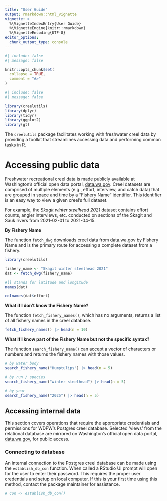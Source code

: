 ```yaml
---
title: "User Guide"
output: rmarkdown::html_vignette
vignette: >
  %\VignetteIndexEntry{User Guide}
  %\VignetteEngine{knitr::rmarkdown}
  %\VignetteEncoding{UTF-8}
editor_options: 
  chunk_output_type: console
---
```


```r
#| include: false
#| message: false

knitr::opts_chunk$set(
  collapse = TRUE,
  comment = "#>"
)
```

```r
#| include: false
#| message: false

library(creelutils)
library(dplyr)
library(tidyr)
library(ggplot2)
library(gt)

```

The `creelutils` package facilitates working with freshwater creel data by providing a toolkit that streamlines accessing data and performing common tasks in R.

# Accessing public data

Freshwater recreational creel data is made publicly available at Washington's official open data portal, [data.wa.gov](https:://data.wa.gov). Creel datasets are comprised of multiple elements (e.g., effort, interview, and catch data) that are grouped in space and time by a "Fishery Name" identifier. This identifier is an easy way to view a given creel's full dataset. 

For example, the *Skagit winter steelhead 2021* dataset contains effort counts, angler interviews, etc. conducted on sections of the Skagit and Sauk rivers from 2021-02-01 to 2021-04-15.

**By Fishery Name**

The function `fetch_dwg` downloads creel data from data.wa.gov by Fishery Name and is the primary route for accessing a complete dataset from a fishery.

```r
library(creelutils)

fishery_name <- "Skagit winter steelhead 2021"
dat <- fetch_dwg(fishery_name)

#ll stands for latitude and longitude
names(dat)

colnames(dat$effort)
```

**What if I don't know the Fishery Name?**

The function `fetch_fishery_names()`, which has no arguments, returns a list of all fishery names in the creel database.

```r
fetch_fishery_names() |> head(n = 10)
```

**What if I know part of the Fishery Name but not the specific syntax?**

The function `search_fishery_name()` can accept a vector of characters or numbers and returns the fishery names with those values.

```r
# by water body
search_fishery_name("Humptulips") |> head(n = 5)

# by run / species
search_fishery_name("winter steelhead") |> head(n = 5)

# by year
search_fishery_name("2025") |> head(n = 5)
```

## Accessing internal data

This section covers operations that require the appropriate credentials and permissions for WDFW's Postgres creel database. Selected 'views' from the relational database are mirrored on Washington's official open data portal, [data.wa.gov](https:://data.wa.gov), for public access.

### Connecting to database

An internal connection to the Postgres creel database can be made using the `establish_db_con` function. When called a RStudio UI prompt will open for the user to enter their password. This requires the proper user credentials and setup on local computer. If this is your first time using this method, contact the package maintainer for assistance. 

```r
# con <- establish_db_con()
```


